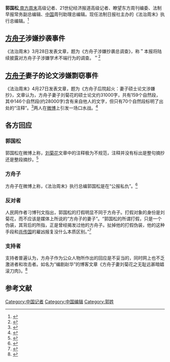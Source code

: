 '''郭国松''',[[南方周末|南方周末]]高级记者、21世纪经济报道高级记者、瞭望东方周刊编委、法制早报常务副总编辑、[[中国|中国]]周刊助理总编辑。现任法制日报社主办的《法治周末》执行总编辑。<ref>{{cite web
| url = http://blog.sina.com.cn/gguosong
| title = 郭国松任职简历
| publisher = 新浪博客
| accessdate = 2011-04-28
| language = Zh-hans
| archive-date = 2011-08-23
| archive-url = https://web.archive.org/web/20110823004351/http://blog.sina.com.cn/gguosong
| dead-url = no
}}</ref> 

==[[方舟子|方舟子]]涉嫌抄袭事件==
《法治周末》3月28日发表文章，题为《方舟子涉嫌抄袭总调查》，称＂本报将陆续披露对方舟子子涉嫌学术不端行为的调查。＂<ref>{{cite web
 |url         = http://www.legalweekly.cn/content.jsp?id=166447&lm=%25E8%25A6%2581%25E9%2597%25BB
 |title       = 方舟子涉嫌抄袭总调查
 |publisher   = 法治周末
 |date        = 2011-03-28
 |accessdate  = 2011-04-28
 |language    = Zh-hans
 |deadurl     = yes
 |archiveurl  = https://web.archive.org/web/20110503194347/http://www.legalweekly.cn/content.jsp?id=166447&lm=%25E8%25A6%2581%25E9%2597%25BB
 |archivedate = 2011-05-03
}}</ref>

==[[方舟子|方舟子]]妻子的论文涉嫌剽窃事件==
《法治周末》4月27日发表文章，题为《方舟子后院起火：妻子硕士论文涉嫌抄》，文章认为，方舟子妻子刘菊花的硕士论文约31000字，共有159个自然段，其中146个自然段(约28000字)含有来自他人的文字，但只有70个自然段标明了出处的“注释”。<ref>{{cite web
 |url         = http://www.legalweekly.cn/content.jsp?id=166836&lm=%25E7%25A4%25BE%25E4%25BC%259A
 |title       = 方舟子后院起火：妻子硕士论文涉嫌抄袭
 |publisher   = 法治周末
 |date        = 2011-04-27
 |accessdate  = 2011-04-30
 |language    = Zh-hans
 |deadurl     = yes
 |archiveurl  = https://web.archive.org/web/20110501130100/http://www.legalweekly.cn/content.jsp?id=166836&lm=%E7%A4%BE%E4%BC%9A
 |archivedate = 2011-05-01
}}</ref>两人在[[微博|微博]]上引发一场口水战。<ref>{{cite web
| url = http://news.ifeng.com/society/2/detail_2011_04/28/6039851_0.shtml
| title = 方舟子回应称妻子论文涉抄袭一事系“遭报复”
| publisher = 凤凰网
| date = 2011-04-27
| accessdate = 2011-04-28
| language = Zh-hans
| archive-date = 2011-05-04
| archive-url = https://web.archive.org/web/20110504053848/http://news.ifeng.com/society/2/detail_2011_04/28/6039851_0.shtml
| dead-url = no
}}</ref>

==各方回应==
===郭国松===
郭国松在微博上称，[[刘菊花|刘菊花]]文章中的注释极为不规范，注释并没有标出是整句摘抄还是整段摘抄。<ref>{{cite web
| url = http://weibo.com/guoguosong
| title = 郭国松微博
| publisher = 新浪微博
| date = 2011-04-27
| accessdate = 2011-04-28
| language = Zh-hans
| archive-date = 2011-05-02
| archive-url = https://web.archive.org/web/20110502023506/http://weibo.com/guoguosong
| dead-url = no
}}</ref>

===方舟子===
方舟子在微博上称，《法治周末》执行总编郭国松是在“公报私仇”。<ref>{{cite web
| url = http://weibo.com/fangzhouzi
| title = 方舟子微博
| publisher = 新浪微博
| date = 2011-04-27
| accessdate = 2011-04-28
| language = Zh-hans
| archive-date = 2011-04-27
| archive-url = https://web.archive.org/web/20110427074456/http://weibo.com/fangzhouzi
| dead-url = no
}}</ref>

===反对者===
人民网作者刁博刊文指出，郭国松的打假明显不同于方舟子。打假对象的身份是刘菊花，而不应该是媒体上所说的“方舟子的妻子”。“郭国松的所谓打假，只是一个伪装，其背后的所指，正是曾经揭发过他的方舟子。扯掉他的打假伪装，他的这种手段和[[肖传国|肖传国]]的雇凶报复没什么本质区别。”<ref>{{cite web
| url = http://edu.people.com.cn/GB/139758/14520528.html
| title = 私仇公报不是学术打假
| publisher = 人民网
| date = 2011-04-29
| accessdate = 2011-04-30
| language = Zh-hans
| archive-date = 2011-05-01
| archive-url = https://web.archive.org/web/20110501163707/http://edu.people.com.cn/GB/139758/14520528.html
| dead-url = no
}}</ref>

===支持者===
支持者普遍认为，方舟子作为公众人物所作出的回应是不妥当的，同时网上也不乏激进者和攻击者。{{请求来源}}如名为“编剧赵华”的博客文章《方舟子妻刘菊花之无耻远甚暗娼滚刀肉》。<ref>{{cite web
| url = http://blog.sina.com.cn/s/blog_3d4c4b440100tst9.html
| title = 方舟子妻刘菊花之无耻远甚暗娼滚刀肉
| publisher = 新浪博客
| date = 2011-04-29
| accessdate=2011-04-30
| language=Zh-hans
}}</ref>

== 参考文献 ==
{{reflist}}

{{DEFAULTSORT:G}}
[[Category:中国记者|Category:中国记者]]
[[Category:中国编辑|Category:中国编辑]]
[[Category:郭姓|Category:郭姓]]